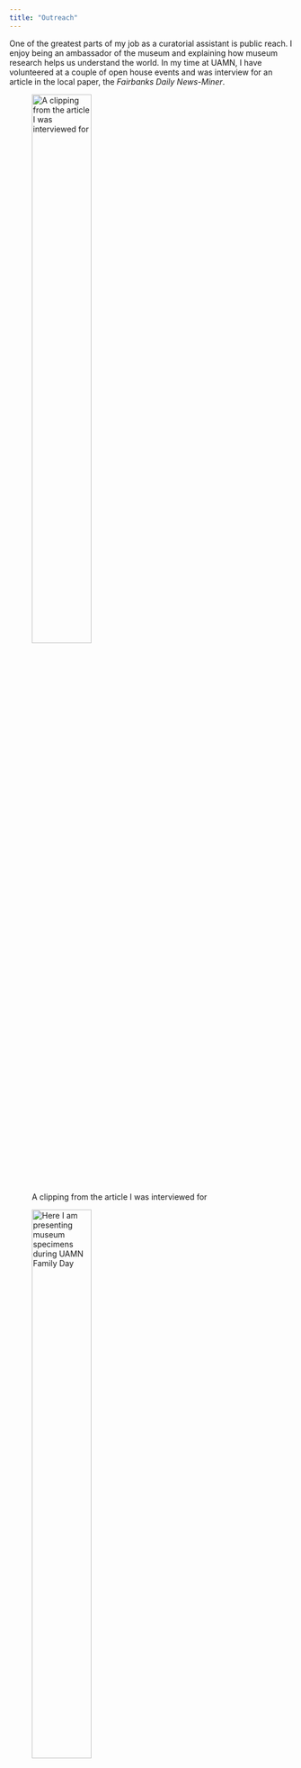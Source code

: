 ```yaml
---
title: "Outreach"
---
```


One of the greatest parts of my job as a curatorial assistant is public reach. I enjoy being an ambassador of the museum and explaining how museum research helps us understand the world. In my time at UAMN, I have volunteered at a couple of open house events and was interview for an article in the local paper, the *Fairbanks Daily News-Miner*.

![A clipping from the article I was interviewed for](/Users/brown/GitHub/coliverbrown.github.io/media/paper_clipping.jpg){width=50%}

![Here I am presenting museum specimens during UAMN Family Day](/Users/brown/GitHub/coliverbrown.github.io/media/me_family_day.JPG){width=50%}

***

Additionally, I have participated in the [Letters to a Pre-Scientist program](https://prescientist.org/) since 2022. In this program, I sent four letters to a middle school student to discuss being a STEM professional and encourage them to pursue a career in STEM.

![](/Users/brown/GitHub/coliverbrown.github.io/media/lps_selfie.jpg){width=50%}

